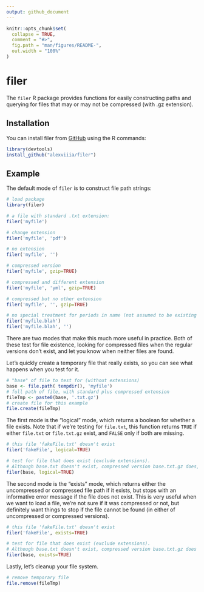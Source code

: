 ```yaml
---
output: github_document
---
```


<!-- README.md is generated from README.Rmd. Please edit that file -->

```r
knitr::opts_chunk$set(
  collapse = TRUE,
  comment = "#>",
  fig.path = "man/figures/README-",
  out.width = "100%"
)
```
# filer

The `filer` R package provides functions for easily constructing paths and querying for files that may or may not be compressed (with .gz extension).

## Installation

You can install filer from [GitHub](https://github.com/alexviiia/) using the R commands:

``` r
library(devtools)
install_github("alexviiia/filer")
```

## Example

The default mode of `filer` is to construct file path strings:

```r
# load package
library(filer)

# a file with standard .txt extension:
filer('myfile')

# change extension
filer('myfile', 'pdf')

# no extension
filer('myfile', '')

# compressed version
filer('myfile', gzip=TRUE)

# compressed and different extension
filer('myfile', 'yml', gzip=TRUE)

# compressed but no other extension
filer('myfile', '', gzip=TRUE)

# no special treatment for periods in name (not assumed to be existing extensions)
filer('myfile.blah')
filer('myfile.blah', '')
```

There are two modes that make this much more useful in practice.
Both of these test for file existence, looking for compressed files when the regular versions don't exist, and let you know when neither files are found.

Let's quickly create a temporary file that really exists, so you can see what happens when you test for it.
```r
# "base" of file to test for (without extensions)
base <- file.path( tempdir(), 'myfile')
# full path of file, with standard plus compressed extension
fileTmp <- paste0(base, '.txt.gz')
# create file for this example
file.create(fileTmp)
```

The first mode is the "logical" mode, which returns a boolean for whether a file exists.
Note that if we're testing for `file.txt`, this function returns `TRUE` if either `file.txt` or `file.txt.gz` exist, and `FALSE` only if both are missing.
```r
# this file 'fakeFile.txt' doesn't exist
filer('fakeFile', logical=TRUE)

# test for file that does exist (exclude extensions).
# Although base.txt doesn't exist, compressed version base.txt.gz does, so this returns TRUE!
filer(base, logical=TRUE)
```

The second mode is the "exists" mode, which returns either the uncompressed or compressed file path if it exists, but stops with an informative error message if the file does not exist.
This is very useful when we want to load a file, we're not sure if it was compressed or not, but definitely want things to stop if the file cannot be found (in either of uncompressed or compressed versions).
```r
# this file 'fakeFile.txt' doesn't exist
filer('fakeFile', exists=TRUE)

# test for file that does exist (exclude extensions).
# Although base.txt doesn't exist, compressed version base.txt.gz does (returns this version)
filer(base, exists=TRUE)
```

Lastly, let's cleanup your file system.
```r
# remove temporary file
file.remove(fileTmp)
```